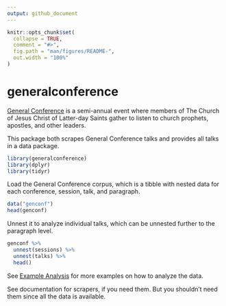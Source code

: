 ```yaml
---
output: github_document
---
```


<!-- README.md is generated from README.Rmd. Please edit that file -->

```r
knitr::opts_chunk$set(
  collapse = TRUE,
  comment = "#>",
  fig.path = "man/figures/README-",
  out.width = "100%"
)
```

# generalconference

[General Conference](https://www.churchofjesuschrist.org/study/general-conference?lang=eng) is a semi-annual event where members of The Church of Jesus Christ of Latter-day
Saints gather to listen to church prophets, apostles, and other leaders.

This package both scrapes General Conference talks and provides all talks
in a data package. 

```r
library(generalconference)
library(dplyr)
library(tidyr)
```

Load the General Conference corpus, which is a tibble with nested data
for each conference, session, talk, and paragraph.
```r
data("genconf")
head(genconf)
```

Unnest it to analyze individual talks, which can be unnested further to
the paragraph level.

```r
genconf %>%
  unnest(sessions) %>%
  unnest(talks) %>%
  head()
```

See [Example Analysis](articles/example-analysis.html) for more examples on how to analyze the data.

See documentation for scrapers, if you need them. But you shouldn't need them since all the data is available.
